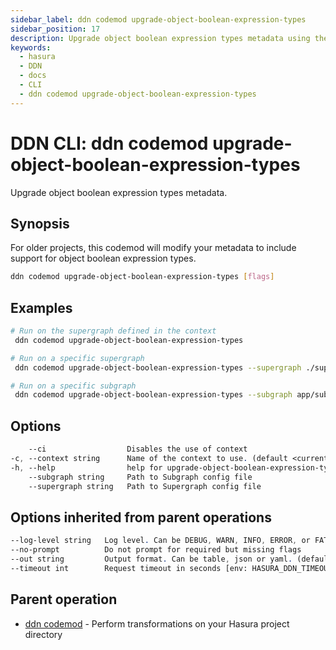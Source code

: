 ```yaml
---
sidebar_label: ddn codemod upgrade-object-boolean-expression-types
sidebar_position: 17
description: Upgrade object boolean expression types metadata using the DDN CLI
keywords:
  - hasura
  - DDN
  - docs
  - CLI
  - ddn codemod upgrade-object-boolean-expression-types
---
```


# DDN CLI: ddn codemod upgrade-object-boolean-expression-types

Upgrade object boolean expression types metadata.

## Synopsis

For older projects, this codemod will modify your metadata to include support for object boolean expression types.

```bash
ddn codemod upgrade-object-boolean-expression-types [flags]
```

## Examples

```bash
# Run on the supergraph defined in the context
 ddn codemod upgrade-object-boolean-expression-types

# Run on a specific supergraph
 ddn codemod upgrade-object-boolean-expression-types --supergraph ./supergraph.cloud.yaml

# Run on a specific subgraph
 ddn codemod upgrade-object-boolean-expression-types --subgraph app/subgraph.yaml
```

## Options

```sass
    --ci                  Disables the use of context
-c, --context string      Name of the context to use. (default <current_context>)
-h, --help                help for upgrade-object-boolean-expression-types
    --subgraph string     Path to Subgraph config file
    --supergraph string   Path to Supergraph config file
```

## Options inherited from parent operations

```sass
--log-level string   Log level. Can be DEBUG, WARN, INFO, ERROR, or FATAL. (default "INFO")
--no-prompt          Do not prompt for required but missing flags
--out string         Output format. Can be table, json or yaml. (default "table")
--timeout int        Request timeout in seconds [env: HASURA_DDN_TIMEOUT] (default 100)
```

## Parent operation

- [ddn codemod](/reference/cli/commands/ddn_codemod) - Perform transformations on your Hasura project directory
